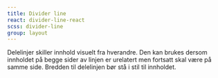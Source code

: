 ```yaml
---
title: Divider line
react: divider-line-react
scss: divider-line
group: layout
---
```



<Ingress>
    Delelinjer skiller innhold visuelt fra hverandre. Den kan brukes dersom innholdet på begge sider av linjen er
    urelatert men fortsatt skal være på samme side. Bredden til delelinjen bør stå i stil til innholdet.
</Ingress>
<ComponentExample component={Example} />
